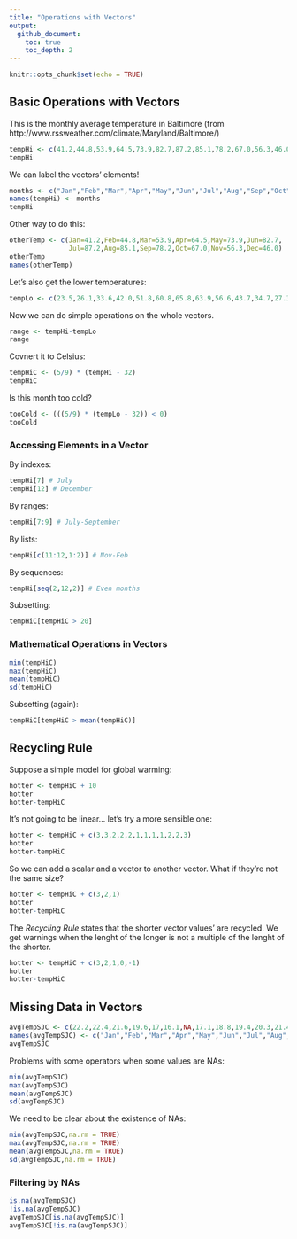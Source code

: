 ```yaml
---
title: "Operations with Vectors"
output:   
  github_document:
    toc: true
    toc_depth: 2
---
```


```r
knitr::opts_chunk$set(echo = TRUE)
```
## Basic Operations with Vectors

This is the monthly average temperature in Baltimore (from http://www.rssweather.com/climate/Maryland/Baltimore/)

```r
tempHi <- c(41.2,44.8,53.9,64.5,73.9,82.7,87.2,85.1,78.2,67.0,56.3,46.0)
tempHi
```

We can label the vectors' 
elements!
```r
months <- c("Jan","Feb","Mar","Apr","May","Jun","Jul","Aug","Sep","Oct","Nov","Dec")
names(tempHi) <- months
tempHi
```


Other way to do this:
```r
otherTemp <- c(Jan=41.2,Feb=44.8,Mar=53.9,Apr=64.5,May=73.9,Jun=82.7,
               Jul=87.2,Aug=85.1,Sep=78.2,Oct=67.0,Nov=56.3,Dec=46.0)
otherTemp
names(otherTemp)
```

Let's also get the lower temperatures:

```r
tempLo <- c(23.5,26.1,33.6,42.0,51.8,60.8,65.8,63.9,56.6,43.7,34.7,27.3)
```

Now we can do simple operations on the whole vectors.

```r
range <- tempHi-tempLo
range
```

Covnert it to Celsius:

```r
tempHiC <- (5/9) * (tempHi - 32)
tempHiC
```

Is this month too cold?

```r
tooCold <- (((5/9) * (tempLo - 32)) < 0)
tooCold
```

### Accessing Elements in a Vector

By indexes:

```r
tempHi[7] # July
tempHi[12] # December

```

By ranges:
```r
tempHi[7:9] # July-September
```

By lists:

```r
tempHi[c(11:12,1:2)] # Nov-Feb
```

By sequences:

```r
tempHi[seq(2,12,2)] # Even months
```

Subsetting:
```r
tempHiC[tempHiC > 20] 
```

### Mathematical Operations in Vectors

```r
min(tempHiC)
max(tempHiC)
mean(tempHiC)
sd(tempHiC)
```

Subsetting (again):

```r
tempHiC[tempHiC > mean(tempHiC)] 
```

## Recycling Rule

Suppose a simple model for global warming:

```r
hotter <- tempHiC + 10
hotter
hotter-tempHiC
```

It's not going to be linear... let's try a more sensible one:

```r
hotter <- tempHiC + c(3,3,2,2,2,1,1,1,1,2,2,3)
hotter
hotter-tempHiC
```

So we can add a scalar and a vector to another vector. What if they're not the same size?

```r
hotter <- tempHiC + c(3,2,1)
hotter
hotter-tempHiC
```


The *Recycling Rule* states that the shorter vector values' are recycled. We get warnings when the lenght of the longer is not a multiple of the lenght of the shorter.

```r
hotter <- tempHiC + c(3,2,1,0,-1)
hotter
hotter-tempHiC
```

## Missing Data in Vectors

```r
avgTempSJC <- c(22.2,22.4,21.6,19.6,17,16.1,NA,17.1,18.8,19.4,20.3,21.4)
names(avgTempSJC) <- c("Jan","Feb","Mar","Apr","May","Jun","Jul","Aug","Sep","Oct","Nov","Dec")
avgTempSJC
```

Problems with some operators when some values are NAs:
```r
min(avgTempSJC)
max(avgTempSJC)
mean(avgTempSJC)
sd(avgTempSJC)
```

We need to be clear about the existence of NAs:
```r
min(avgTempSJC,na.rm = TRUE)
max(avgTempSJC,na.rm = TRUE)
mean(avgTempSJC,na.rm = TRUE)
sd(avgTempSJC,na.rm = TRUE)
```

### Filtering by NAs
```r
is.na(avgTempSJC)
!is.na(avgTempSJC)
avgTempSJC[is.na(avgTempSJC)]
avgTempSJC[!is.na(avgTempSJC)]
```


